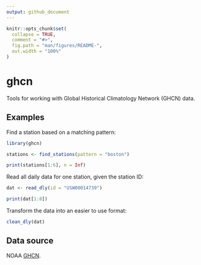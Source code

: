 ```yaml
---
output: github_document
---
```


<!-- README.md is generated from README.Rmd. Please edit that file -->

```r
knitr::opts_chunk$set(
  collapse = TRUE,
  comment = "#>",
  fig.path = "man/figures/README-",
  out.width = "100%"
)
```

# ghcn

Tools for working with Global Historical Climatology Network (GHCN) data.

## Examples

Find a station based on a matching pattern:

```r
library(ghcn)

stations <- find_stations(pattern = "boston")

print(stations[1:6], n = Inf)
```

Read all daily data for one station, given the station ID:

```r
dat <- read_dly(id = "USW00014739")

print(dat[1:8])
```

Transform the data into an easier to use format:

```r
clean_dly(dat)
```

## Data source

NOAA [GHCN](https://www.ncdc.noaa.gov/ghcn-daily-description).
